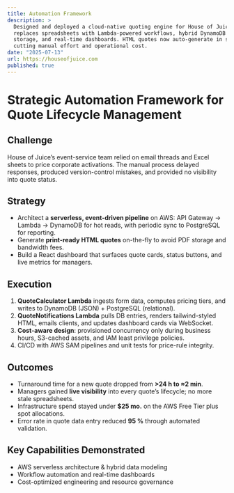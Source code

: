 ```yaml
---
title: Automation Framework
description: >
  Designed and deployed a cloud-native quoting engine for House of Juice that
  replaces spreadsheets with Lambda-powered workflows, hybrid DynamoDB + PostgreSQL
  storage, and real-time dashboards. HTML quotes now auto-generate in seconds,
  cutting manual effort and operational cost.
date: "2025-07-13"
url: https://houseofjuice.com
published: true
---
```


# Strategic Automation Framework for Quote Lifecycle Management

## Challenge  
House of Juice’s event-service team relied on email threads and Excel sheets to
price corporate activations. The manual process delayed responses, produced
version-control mistakes, and provided no visibility into quote status.

## Strategy  
* Architect a **serverless, event-driven pipeline** on AWS: API Gateway →
  Lambda → DynamoDB for hot reads, with periodic sync to PostgreSQL for
  reporting.  
* Generate **print-ready HTML quotes** on-the-fly to avoid PDF storage and
  bandwidth fees.  
* Build a React dashboard that surfaces quote cards, status buttons, and live
  metrics for managers.

## Execution  
1. **QuoteCalculator Lambda** ingests form data, computes pricing tiers, and
   writes to DynamoDB (JSON) + PostgreSQL (relational).  
2. **QuoteNotifications Lambda** pulls DB entries, renders tailwind-styled HTML,
   emails clients, and updates dashboard cards via WebSocket.  
3. **Cost-aware design**: provisioned concurrency only during business hours,
   S3-cached assets, and IAM least privilege policies.  
4. CI/CD with AWS SAM pipelines and unit tests for price-rule integrity.

## Outcomes  
* Turnaround time for a new quote dropped from **>24 h to ≈2 min**.  
* Managers gained **live visibility** into every quote’s lifecycle; no more
  stale spreadsheets.  
* Infrastructure spend stayed under **$25 mo.** on the AWS Free Tier plus spot
  allocations.  
* Error rate in quote data entry reduced **95 %** through automated validation.

## Key Capabilities Demonstrated  
* AWS serverless architecture & hybrid data modeling  
* Workflow automation and real-time dashboards  
* Cost-optimized engineering and resource governance

